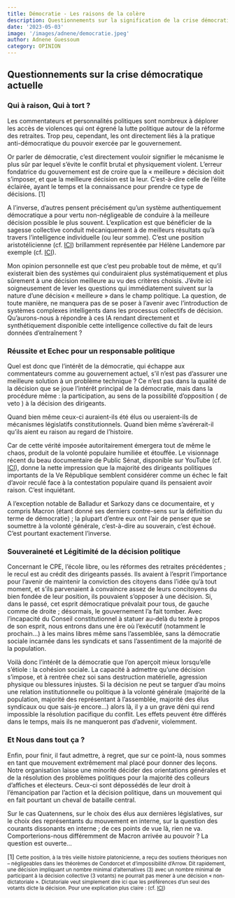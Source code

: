 ```yaml
---
title: Démocratie - Les raisons de la colère
description: Questionnements sur la signification de la crise démocratique actuelle et les moyens d'en sortir
date: '2023-05-03'
image: '/images/adnene/democratie.jpeg'
author: Adnene Guessoum
category: OPINION
---
```

## Questionnements sur la crise démocratique actuelle

### Qui à raison, Qui à tort ?

Les commentateurs et personnalités politiques sont nombreux à déplorer les accès de violences qui ont égrené la lutte politique autour de la réforme des retraites. Trop peu, cependant, les ont directement liés à la pratique anti-démocratique du pouvoir exercée par le gouvernement.

Or parler de démocratie, c’est directement vouloir signifier le mécanisme le plus sûr par lequel s’évite le conflit brutal et physiquement violent. L’erreur fondatrice du gouvernement est de croire que la « meilleure » décision doit s’imposer, et que la meilleure décision est la leur. C’est-à-dire celle de l’élite éclairée, ayant le temps et la connaissance pour prendre ce type de décisions. [1]

A l’inverse, d’autres pensent précisément qu’un système authentiquement démocratique a pour vertu non-négligeable de conduire à la meilleure décision possible le plus souvent. L’explication est que bénéficier de la sagesse collective conduit mécaniquement à de meilleurs résultats qu’à travers l’intelligence individuelle (ou leur somme). C’est une position aristotélicienne (cf. <a href="https://www.documentacatholicaomnia.eu/03d/-384_-322,_Aristoteles,_Politique,_FR.pdf" target="_blank">ICI</a>) brillamment représentée par Hélène Landemore par exemple (cf. <a href="https://www.erudit.org/fr/revues/philoso/2013-v40-n2-philoso01263/1023698ar/#re1no1" target="_blank">ICI</a>).

Mon opinion personnelle est que c’est peu probable tout de même, et qu’il existerait bien des systèmes qui conduiraient plus systématiquement et plus sûrement à une décision meilleure au vu des critères choisis. J’évite ici soigneusement de lever les questions qui immédiatement suivent sur la nature d’une décision « meilleure » dans le champ politique. La question, de toute manière, ne manquera pas de se poser à l’avenir avec l’introduction de systèmes complexes intelligents dans les processus collectifs de décision. Qu’aurons-nous à répondre à ces IA rendant directement et synthétiquement disponible cette intelligence collective du fait de leurs données d’entraînement ?

### Réussite et Echec pour un responsable politique

Quel est donc que l’intérêt de la démocratie, qui échappe aux commentateurs comme au gouvernement actuel, s’il n’est pas d’assurer une meilleure solution à un problème technique ? Ce n’est pas dans la qualité de la décision que se joue l’intérêt principal de la démocratie, mais dans la procédure même : la participation, au sens de la possibilité d’opposition ( de veto ) à la décision des dirigeants.

Quand bien même ceux-ci auraient-ils été élus ou useraient-ils de mécanismes législatifs constitutionnels. Quand bien même s’avérerait-il qu’ils aient eu raison au regard de l’histoire.

Car de cette vérité imposée autoritairement émergera tout de même le chaos, produit de la volonté populaire humiliée et étouffée. Le visionnage récent du beau documentaire de Public Sénat, disponible sur YouTube (cf. <a href="https://www.youtube.com/watch?v=6IOTv5tV0kQ" target="_blank">ICI</a>), donne la nette impression que la majorité des dirigeants politiques importants de la Ve République semblent considérer comme un échec le fait d’avoir reculé face à la contestation populaire quand ils pensaient avoir raison. C’est inquiétant.

A l’exception notable de Balladur et Sarkozy dans ce documentaire, et y compris Macron (étant donné ses derniers contre-sens sur la définition du terme de démocratie) ; la plupart d’entre eux ont l’air de penser que se soumettre à la volonté générale, c’est-à-dire au souverain, c’est échoué. C’est pourtant exactement l’inverse.

### Souveraineté et Légitimité de la décision politique

Concernant le CPE, l’école libre, ou les réformes des retraites précédentes ; le recul est au crédit des dirigeants passés. Ils avaient à l’esprit l’importance pour l’avenir de maintenir la conviction des citoyens dans l’idée qu’à tout moment, et s’ils parvenaient à convaincre assez de leurs concitoyens du bien fondée de leur position, ils pouvaient s’opposer à une décision. Si, dans le passé, cet esprit démocratique prévalait pour tous, de gauche comme de droite ; désormais, le gouvernement l’a fait tomber. Avec l’incapacité du Conseil constitutionnel à statuer au-delà du texte à propos de son esprit, nous entrons dans une ère où l’exécutif (notamment le prochain…) à les mains libres même sans l’assemblée, sans la démocratie sociale incarnée dans les syndicats et sans l’assentiment de la majorité de la population.

Voilà donc l’intérêt de la démocratie que l’on aperçoit mieux lorsqu’elle s’étiole : la cohésion sociale. La capacité à admettre qu’une décision s’impose, et à rentrée chez soi sans destruction matérielle, agression physique ou blessures injustes. Si la décision ne peut se targuer d’au moins une relation institutionnelle ou politique à la volonté générale (majorité de la population, majorité des représentant à l’assemblée, majorité des élus syndicaux ou que sais-je encore…) alors là, il y a un grave déni qui rend impossible la résolution pacifique du conflit. Les effets peuvent être différés dans le temps, mais ils ne manqueront pas d’advenir, violemment.

### Et Nous dans tout ça ?

Enfin, pour finir, il faut admettre, à regret, que sur ce point-là, nous sommes en tant que mouvement extrêmement mal placé pour donner des leçons. Notre organisation laisse une minorité décider des orientations générales et de la résolution des problèmes politiques pour la majorité des colleurs d’affiches et électeurs. Ceux-ci sont dépossédés de leur droit à l’émancipation par l’action et la décision politique, dans un mouvement qui en fait pourtant un cheval de bataille central.

Sur le cas Quatennens, sur le choix des élus aux dernières législatives, sur le choix des représentants du mouvement en interne, sur la question des courants dissonants en interne ; de ces points de vue là, rien ne va. Comporterions-nous différemment de Macron arrivée au pouvoir ? La question est ouverte…




[1] <small> Cette position, à la très vieille histoire platonicienne, a reçu des soutiens théoriques non – négligeables dans les théorèmes de Condorcet et d’impossibilité d’Arrow. Dit rapidement, une décision impliquant un nombre minimal d’alternatives (3) avec un nombre minimal de participant à la décision collective (3 votants) ne pourrait pas mener à une décision « non-dictatoriale ». Dictatoriale veut simplement dire ici que les préférences d’un seul des votants dicte la décision. Pour une explication plus claire : (cf. <a href="https://fr.wikipedia.org/wiki/Th%C3%A9or%C3%A8me_d%27impossibilit%C3%A9_d%27Arrow" target="_blank">ICI</a>)</small>
